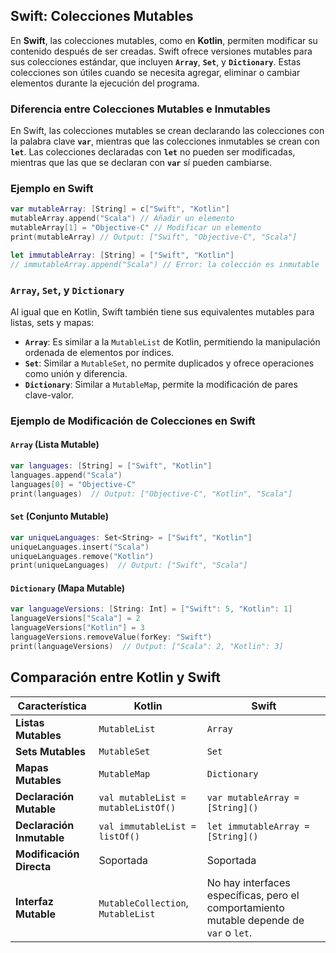 ## Swift: Colecciones Mutables

En **Swift**, las colecciones mutables, como en **Kotlin**, permiten modificar su contenido después de ser creadas. Swift ofrece versiones mutables para sus colecciones estándar, que incluyen **`Array`**, **`Set`**, y **`Dictionary`**. Estas colecciones son útiles cuando se necesita agregar, eliminar o cambiar elementos durante la ejecución del programa.

### Diferencia entre Colecciones Mutables e Inmutables

En Swift, las colecciones mutables se crean declarando las colecciones con la palabra clave **`var`**, mientras que las colecciones inmutables se crean con **`let`**. Las colecciones declaradas con **`let`** no pueden ser modificadas, mientras que las que se declaran con **`var`** sí pueden cambiarse.

### Ejemplo en Swift

```swift
var mutableArray: [String] = c["Swift", "Kotlin"]
mutableArray.append("Scala") // Añadir un elemento
mutableArray[1] = "Objective-C" // Modificar un elemento
print(mutableArray) // Output: ["Swift", "Objective-C", "Scala"]

let immutableArray: [String] = ["Swift", "Kotlin"]
// immutableArray.append("Scala") // Error: la colección es inmutable
```

### `Array`, `Set`, y `Dictionary`

Al igual que en Kotlin, Swift también tiene sus equivalentes mutables para listas, sets y mapas:

- **`Array`**: Es similar a la `MutableList` de Kotlin, permitiendo la manipulación ordenada de elementos por índices.
- **`Set`**: Similar a `MutableSet`, no permite duplicados y ofrece operaciones como unión y diferencia.
- **`Dictionary`**: Similar a `MutableMap`, permite la modificación de pares clave-valor.

### Ejemplo de Modificación de Colecciones en Swift

#### `Array` (Lista Mutable)

```swift
var languages: [String] = ["Swift", "Kotlin"]
languages.append("Scala")
languages[0] = "Objective-C"
print(languages)  // Output: ["Objective-C", "Kotlin", "Scala"]
```

#### `Set` (Conjunto Mutable)

```swift
var uniqueLanguages: Set<String> = ["Swift", "Kotlin"]
uniqueLanguages.insert("Scala")
uniqueLanguages.remove("Kotlin")
print(uniqueLanguages)  // Output: ["Swift", "Scala"]
```

#### `Dictionary` (Mapa Mutable)

```swift
var languageVersions: [String: Int] = ["Swift": 5, "Kotlin": 1]
languageVersions["Scala"] = 2
languageVersions["Kotlin"] = 3
languageVersions.removeValue(forKey: "Swift")
print(languageVersions)  // Output: ["Scala": 2, "Kotlin": 3]
```

## Comparación entre Kotlin y Swift

| Característica            | Kotlin                              | Swift                                                                                   |
|---------------------------|-------------------------------------|-----------------------------------------------------------------------------------------|
| **Listas Mutables**       | `MutableList`                       | `Array`                                                                                 |
| **Sets Mutables**         | `MutableSet`                        | `Set`                                                                                   |
| **Mapas Mutables**        | `MutableMap`                        | `Dictionary`                                                                            |
| **Declaración Mutable**   | `val mutableList = mutableListOf()` | `var mutableArray = [String]()`                                                         |
| **Declaración Inmutable** | `val immutableList = listOf()`      | `let immutableArray = [String]()`                                                       |
| **Modificación Directa**  | Soportada                           | Soportada                                                                               |
| **Interfaz Mutable**      | `MutableCollection`, `MutableList`  | No hay interfaces específicas, pero el comportamiento mutable depende de `var` o `let`. |
